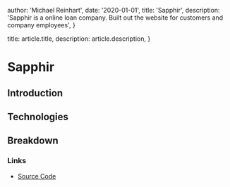 
  author: 'Michael Reinhart',
  date: '2020-01-01',
  title: 'Sapphir',
  description:
    'Sapphir is a online loan company. Built out the website for customers and company employees',
}

  title: article.title,
  description: article.description,
}




# Sapphir

## Introduction

## Technologies

## Breakdown

### Links

- <a href=""> Source Code </a>




